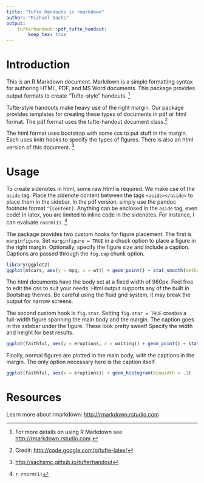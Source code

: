 ```yaml
---
title: "Tufte Handouts in rmarkdown"
author: "Michael Sachs"
output: 
    tufterhandout::pdf_tufte_handout:
        keep_tex: true
---
```


# Introduction

This is an R Markdown document. Markdown is a simple formatting syntax for authoring HTML, PDF, and MS Word documents. This package provides output formats to create "Tufte-style" handouts. ^[For more details on using R Markdown see <http://rmarkdown.rstudio.com>.]

Tufte-style handouts make heavy use of the right margin. Our package provides templates for creating these types of documents in pdf or html format. The pdf format uses the tufte-handout document class.^[Credit: <http://code.google.com/p/tufte-latex/>]

The html format uses bootstrap with some css to put stuff in the margin. Each uses knitr hooks to specify the types of figures. There is also an html version of this document. ^[<http://sachsmc.github.io/tufterhandout>]


# Usage

To create sidenotes in html, some raw html is required. We make use of the `aside` tag. Place the sidenote content between the tags `<aside></aside>` to place them in the sidebar. In the pdf version, simply use the pandoc footnote format `^[Content]`. Anything can be enclosed in the `aside` tag, even code! In latex, you are limited to inline code in the sidenotes. For instance, I can evaluate `rnorm(1)`. ^[`r rnorm(1)`]

The package provides two custom hooks for figure placement. The first is `marginfigure`. Set `marginfigure = TRUE` in a chuck option to place a figure in the right margin. Optionally, specify the figure size and include a caption. Captions are passed through the `fig.cap` chunk option.

```r
library(ggplot2)
ggplot(mtcars, aes(y = mpg, x = wt)) + geom_point() + stat_smooth(method = "lm")
```

The html documents have the body set at a fixed width of 960px. Feel free to edit the css to suit your needs. Html output supports any of the built in Bootstrap themes. Be careful using the fluid grid system, it may break the output for narrow screens. 

The second custom hook is `fig.star`. Setting `fig.star = TRUE` creates a full-width figure spanning the main body and the margin. The caption goes in the sidebar under the figure. These look pretty sweet!  Specify the width and height for best results. 

```r
ggplot(faithful, aes(y = eruptions, x = waiting)) + geom_point() + stat_smooth(method = "loess")
```

Finally, normal figures are plotted in the main body, with the captions in the margin. The only option necessary here is the caption itself.

```r
ggplot(faithful, aes(x = eruptions)) + geom_histogram(binwidth = .1)
```

# Resources

Learn more about rmarkdown: <http://rmarkdown.rstudio.com>



